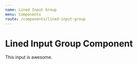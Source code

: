 ```yaml
---
name: Lined Input Group
menu: Components
route: /components/lined-input-group
---
```



# Lined Input Group Component

This input is awesome.

<Playground className="vertical-spacing">
  <LinedInputGroup
    id="name1"
    name="name1"
    label="Name 1"
    value=""
  />
  <LinedInputGroup
    id="name2"
    name="name2"
    label="Name 2"
    value="Wrong!"
    type="email"
    errorMessage="Wrong!"
  />
</Playground>

<PropsTable of={LinedInputGroupComponent} />
